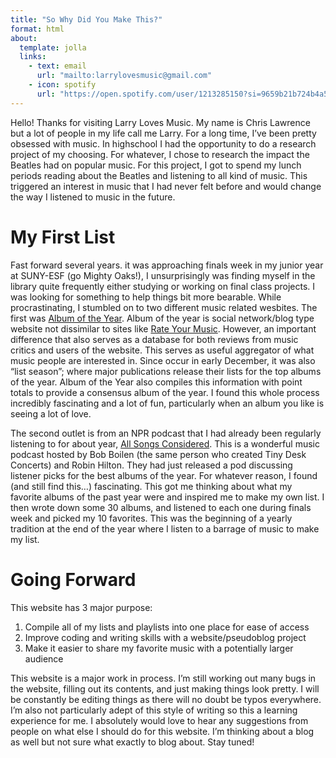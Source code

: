 ```yaml
---
title: "So Why Did You Make This?"
format: html
about:
  template: jolla
  links: 
    - text: email
      url: "mailto:larrylovesmusic@gmail.com"
    - icon: spotify
      url: "https://open.spotify.com/user/1213285150?si=9659b21b724b4a54"
---
```


Hello! Thanks for visiting Larry Loves Music. My name is Chris Lawrence but a lot of people in my life call me Larry. For a long time, I've been pretty obsessed with music. In highschool I had the opportunity to do a research project of my choosing. For whatever, I chose to research the impact the Beatles had on popular music. For this project, I got to spend my lunch periods reading about the Beatles and listening to all kind of music. This triggered an interest in music that I had never felt before and would change the way I listened to music in the future.

# My First List

Fast forward several years. it was approaching finals week in my junior year at SUNY-ESF (go Mighty Oaks!), I unsurprisingly was finding myself in the library quite frequently either studying or working on final class projects. I was looking for something to help things bit more bearable. While procrastinating, I stumbled on to two different music related wesbites. The first was [Album of the Year](https://www.albumoftheyear.org/). Album of the year is social network/blog type website not dissimilar to sites like [Rate Your Music](https://rateyourmusic.com/). However, an important difference that also serves as a database for both reviews from music critics and users of the website. This serves as useful aggregator of what music people are interested in. Since occur in early December, it was also "list season"; where major publications release their lists for the top albums of the year. Album of the Year also compiles this information with point totals to provide a consensus album of the year. I found this whole process incredibly fascinating and a lot of fun, particularly when an album you like is seeing a lot of love.

The second outlet is from an NPR podcast that I had already been regularly listening to for about year, [All Songs Considered](https://www.npr.org/sections/allsongs/). This is a wonderful music podcast hosted by Bob Boilen (the same person who created Tiny Desk Concerts) and Robin Hilton. They had just released a pod discussing listener picks for the best albums of the year. For whatever reason, I found (and still find this...) fascinating. This got me thinking about what my favorite albums of the past year were and inspired me to make my own list. I then wrote down some 30 albums, and listened to each one during finals week and picked my 10 favorites. This was the beginning of a yearly tradition at the end of the year where I listen to a barrage of music to make my list.

# Going Forward

This website has 3 major purpose:

1.  Compile all of my lists and playlists into one place for ease of access
2.  Improve coding and writing skills with a website/pseudoblog project
3.  Make it easier to share my favorite music with a potentially larger audience

This website is a major work in process. I'm still working out many bugs in the website, filling out its contents, and just making things look pretty. I will be constantly be editing things as there will no doubt be typos everywhere. I'm also not particularly adept of this style of writing so this a learning experience for me. I absolutely would love to hear any suggestions from people on what else I should do for this website. I'm thinking about a blog as well but not sure what exactly to blog about. Stay tuned!

